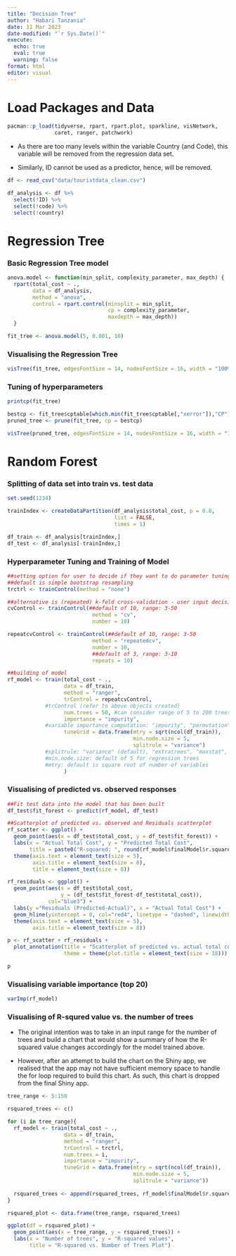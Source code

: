 ```yaml
---
title: "Decision Tree"
author: "Habari Tanzania"
date: 11 Mar 2023
date-modified: "`r Sys.Date()`"
execute: 
  echo: true
  eval: true
  warning: false
format: html
editor: visual
---
```


# Load Packages and Data

```r
pacman::p_load(tidyverse, rpart, rpart.plot, sparkline, visNetwork, 
               caret, ranger, patchwork)
```

-   As there are too many levels within the variable Country (and Code), this variable will be removed from the regression data set.

-   Similarly, ID cannot be used as a predictor, hence, will be removed.

```r
df <- read_csv("data/touristdata_clean.csv")

df_analysis <- df %>% 
  select(!ID) %>% 
  select(!code) %>% 
  select(!country)
```

# Regression Tree

### Basic Regression Tree model

```r
anova.model <- function(min_split, complexity_parameter, max_depth) {
  rpart(total_cost ~ ., 
        data = df_analysis, 
        method = "anova", 
        control = rpart.control(minsplit = min_split, 
                                cp = complexity_parameter, 
                                maxdepth = max_depth))
  }

fit_tree <- anova.model(5, 0.001, 10)
```

### Visualising the Regression Tree

```r
visTree(fit_tree, edgesFontSize = 14, nodesFontSize = 16, width = "100%")

```

### Tuning of hyperparameters

```r
printcp(fit_tree)
```

```r
bestcp <- fit_tree$cptable[which.min(fit_tree$cptable[,"xerror"]),"CP"]
pruned_tree <- prune(fit_tree, cp = bestcp)

visTree(pruned_tree, edgesFontSize = 14, nodesFontSize = 16, width = "100%")
```

# Random Forest

### Splitting of data set into train vs. test data

```r
set.seed(1234)

trainIndex <- createDataPartition(df_analysis$total_cost, p = 0.8, 
                                  list = FALSE, 
                                  times = 1)

df_train <- df_analysis[trainIndex,]
df_test <- df_analysis[-trainIndex,]
```

### Hyperparameter Tuning and Training of Model

```r
##setting option for user to decide if they want to do parameter tuning
##default is simple bootstrap resampling
trctrl <- trainControl(method = "none")

##alternative is (repeated) k-fold cross-validation - user input decision on the value of k and the number of repeats
cvControl <- trainControl(##default of 10, range: 3-50
                           method = "cv",
                           number = 10)

repeatcvControl <- trainControl(##default of 10, range: 3-50
                           method = "repeatedcv",
                           number = 10,
                           ##default of 3, range: 3-10
                           repeats = 10)

##building of model
rf_model <- train(total_cost ~ ., 
                  data = df_train,
                  method = "ranger", 
                  trControl = repeatcvControl, 
            #trControl (refer to above objects created)
                  num.trees = 50, #can consider range of 5 to 200 trees
                  importance = "impurity", 
            #variable importance computation: "impurity", "permutation"
                  tuneGrid = data.frame(mtry = sqrt(ncol(df_train)),
                                        min.node.size = 5,
                                        splitrule = "variance") 
            #splitrule: "variance" (default), "extratrees", "maxstat", "beta"
            #min.node.size: default of 5 for regression trees
            #mtry: default is square root of number of variables
                  ) 
```

### Visualising of predicted vs. observed responses

```r
##Fit test data into the model that has been built
df_test$fit_forest <- predict(rf_model, df_test)

##Scatterplot of predicted vs. observed and Residuals scatterplot
rf_scatter <- ggplot() + 
  geom_point(aes(x = df_test$total_cost, y = df_test$fit_forest)) +
  labs(x = "Actual Total Cost", y = "Predicted Total Cost",
       title = paste0("R-squared: ", round(rf_model$finalModel$r.squared, digits=2))) + 
  theme(axis.text = element_text(size = 5),
        axis.title = element_text(size = 8),
        title = element_text(size = 8))

rf_residuals <- ggplot() + 
  geom_point(aes(x = df_test$total_cost, 
                 y = (df_test$fit_forest-df_test$total_cost)),
             col="blue3") +
  labs(y ="Residuals (Predicted-Actual)", x = "Actual Total Cost") + 
  geom_hline(yintercept = 0, col="red4", linetype = "dashed", linewidth = 0.5) + 
  theme(axis.text = element_text(size = 5),
        axis.title = element_text(size = 8))

p <- rf_scatter + rf_residuals + 
  plot_annotation(title = "Scatterplot of predicted vs. actual total cost", 
                  theme = theme(plot.title = element_text(size = 18)))

p
```

### Visualising variable importance (top 20)

```r
varImp(rf_model)
```

### Visualising of R-squred value vs. the number of trees

-   The original intention was to take in an input range for the number of trees and build a chart that would show a summary of how the R-squared value changes accordingly for the model trained above.

-   However, after an attempt to build the chart on the Shiny app, we realised that the app may not have sufficient memory space to handle the for loop required to build this chart. As such, this chart is dropped from the final Shiny app.

```r
tree_range <- 5:150

rsquared_trees <- c()

for (i in tree_range){
  rf_model <- train(total_cost ~ ., 
                  data = df_train,
                  method = "ranger", 
                  trControl = trctrl, 
                  num.trees = i,
                  importance = "impurity", 
                  tuneGrid = data.frame(mtry = sqrt(ncol(df_train)),
                                        min.node.size = 5,
                                        splitrule = "variance"))
  
  rsquared_trees <- append(rsquared_trees, rf_model$finalModel$r.squared)
}

rsquared_plot <- data.frame(tree_range, rsquared_trees)

ggplot(df = rsquared_plot) + 
  geom_point(aes(x = tree_range, y = rsquared_trees)) + 
  labs(x = "Number of trees", y = "R-squared values", 
       title = "R-squared vs. Number of Trees Plot")
```
